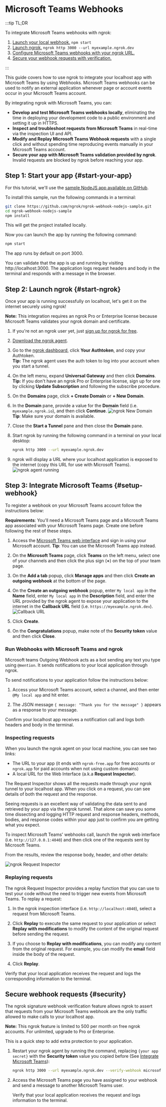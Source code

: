# Microsoft Teams Webhooks

:::tip TL;DR

To integrate Microsoft Teams webhooks with ngrok:

1. [Launch your local webhook.](#start-your-app) `npm start`
1. [Launch ngrok.](#start-ngrok) `ngrok http 3000 --url myexample.ngrok.dev`
1. [Configure Microsoft Teams webhooks with your ngrok URL.](#setup-webhook)
1. [Secure your webhook requests with verification.](#security)

:::

This guide covers how to use ngrok to integrate your localhost app with Microsoft Teams by using Webhooks.
Microsoft Teams webhooks can be used to notify an external application whenever page or account events occur in your Microsoft Teams account.

By integrating ngrok with Microsoft Teams, you can:

- **Develop and test Microsoft Teams webhooks locally**, eliminating the time in deploying your development code to a public environment and setting it up in HTTPS.
- **Inspect and troubleshoot requests from Microsoft Teams** in real-time via the inspection UI and API.
- **Modify and Replay Microsoft Teams Webhook requests** with a single click and without spending time reproducing events manually in your Microsoft Teams account.
- **Secure your app with Microsoft Teams validation provided by ngrok**. Invalid requests are blocked by ngrok before reaching your app.

## **Step 1**: Start your app {#start-your-app}

For this tutorial, we'll use the [sample NodeJS app available on GitHub](https://github.com/ngrok/ngrok-webhook-nodejs-sample).

To install this sample, run the following commands in a terminal:

```bash
git clone https://github.com/ngrok/ngrok-webhook-nodejs-sample.git
cd ngrok-webhook-nodejs-sample
npm install
```

This will get the project installed locally.

Now you can launch the app by running the following command:

```bash
npm start
```

The app runs by default on port 3000.

You can validate that the app is up and running by visiting http://localhost:3000. The application logs request headers and body in the terminal and responds with a message in the browser.

## **Step 2**: Launch ngrok {#start-ngrok}

Once your app is running successfully on localhost, let's get it on the internet securely using ngrok!

**Note:** This integration requires an ngrok Pro or Enterprise license because Microsoft Teams validates your ngrok domain and certificate.

1. If you're not an ngrok user yet, just [sign up for ngrok for free](https://ngrok.com/signup).

1. [Download the ngrok agent](https://download.ngrok.com).

1. Go to the [ngrok dashboard](https://dashboard.ngrok.com), click **Your Authtoken**, and copy your Authtoken. <br />
   **Tip:** The ngrok agent uses the auth token to log into your account when you start a tunnel.

1. On the left menu, expand **Universal Gateway** and then click **Domains**.
   **Tip:** If you don't have an ngrok Pro or Enterprise license, sign up for one by clicking **Update Subscription** and following the subscribe procedure.

1. On the **Domains** page, click **+ Create Domain** or **+ New Domain**.

1. In the **Domain** pane, provide a value for the **Domain** field (i.e. `myexample.ngrok.io`), and then click **Continue**.
   ![ngrok New Domain](/img/integrations/ngrok_new_domain.png)
   **Tip**: Make sure your domain is available.

1. Close the **Start a Tunnel** pane and then close the **Domain** pane.

1. Start ngrok by running the following command in a terminal on your local desktop:

   ```bash
   ngrok http 3000 --url myexample.ngrok.dev
   ```

1. ngrok will display a URL where your localhost application is exposed to the internet (copy this URL for use with Microsoft Teams).
   ![ngrok agent running](/img/integrations/launch_ngrok_tunnel_domain.png)

## **Step 3**: Integrate Microsoft Teams {#setup-webhook}

To register a webhook on your Microsoft Teams account follow the instructions below:

**Requirements**: You'll need a Microsoft Teams page and a Microsoft Teams app associated with your Microsoft Teams page. Create one before following the rest of these steps.

1. Access the [Microsoft Teams web interface](https://teams.microsoft.com/) and sign in using your Microsoft account.
   **Tip**: You can use the Microsoft Teams app instead.

1. On the **Microsoft Teams** page, click **Teams** on the left menu, select one of your channels and then click the plus sign (**+**) on the top of your team page.
1. On the **Add a tab** popup, click **Manage apps** and then click **Create an outgoing webhook** at the bottom of the page.

1. On the **Create an outgoing webhook** popup, enter `My local app` in the **Name** field, enter `My local app` in the **Description** field, and enter the URL provided by the ngrok agent to expose your application to the internet in the **Callback URL** field (i.e. `https://myexample.ngrok.dev`).
   ![Callback URL](img/ngrok_url_configuration_teams.png)

1. Click **Create**.

1. On the **Congratulations** popup, make note of the **Security token** value and then click **Close**.

### Run Webhooks with Microsoft Teams and ngrok

Microsoft teams Outgoing Webhook acts as a bot sending any text you type using `@mention`. It sends notifications to your local application through ngrok.

To send notifications to your application follow the instructions below:

1. Access your Microsoft Teams account, select a channel, and then enter `@My local app` and hit enter.

1. The JSON message `{ message: "Thank you for the message" }` appears as a response to your message.

Confirm your localhost app receives a notification call and logs both headers and body in the terminal.

### Inspecting requests

When you launch the ngrok agent on your local machine, you can see two links:

- The URL to your app (it ends with `ngrok-free.app` for free accounts or `ngrok.app` for paid accounts when not using custom domains)
- A local URL for the Web Interface (a.k.a **Request Inspector**).

The Request Inspector shows all the requests made through your ngrok tunnel to your localhost app. When you click on a request, you can see details of both the request and the response.

Seeing requests is an excellent way of validating the data sent to and retrieved by your app via the ngrok tunnel. That alone can save you some time dissecting and logging HTTP request and response headers, methods, bodies, and response codes within your app just to confirm you are getting what you expect.

To inspect Microsoft Teams' webhooks call, launch the ngrok web interface (i.e. `http://127.0.0.1:4040`) and then click one of the requests sent by Microsoft Teams.

From the results, review the response body, header, and other details:

![ngrok Request Inspector](img/ngrok_introspection_teams_hooks.png)

### Replaying requests

The ngrok Request Inspector provides a replay function that you can use to test your code without the need to trigger new events from Microsoft Teams. To replay a request:

1. In the ngrok inspection interface (i.e. `http://localhost:4040`), select a request from Microsoft Teams.

1. Click **Replay** to execute the same request to your application or select **Replay with modifications** to modify the content of the original request before sending the request.

1. If you choose to **Replay with modifications**, you can modify any content from the original request. For example, you can modify the **email** field inside the body of the request.

1. Click **Replay**.

Verify that your local application receives the request and logs the corresponding information to the terminal.

## Secure webhook requests {#security}

The ngrok signature webhook verification feature allows ngrok to assert that requests from your Microsoft Teams webhook are the only traffic allowed to make calls to your localhost app.

**Note:** This ngrok feature is limited to 500 per month on free ngrok accounts. For unlimited, upgrade to Pro or Enterprise.

This is a quick step to add extra protection to your application.

1. Restart your ngrok agent by running the command, replacing `{your app secret}` with the **Security token** value you copied before (See [Integrate Microsoft Teams](#setup-webhook)):

   ```bash
   ngrok http 3000 --url myexample.ngrok.dev --verify-webhook microsoft_teams --verify-webhook-secret {your app secret}
   ```

1. Access the Microsoft Teams page you have assigned to your webhook and send a message to another Microsoft Teams user.

   Verify that your local application receives the request and logs information to the terminal.
